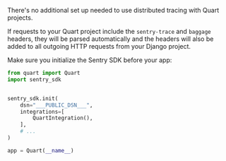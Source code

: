 There's no additional set up needed to use distributed tracing with Quart projects.

If requests to your Quart project include the `sentry-trace` and `baggage` headers, they will be parsed automatically and the headers will also be added to all outgoing HTTP requests from your Django project.

Make sure you initialize the Sentry SDK before your app:

```python
from quart import Quart
import sentry_sdk


sentry_sdk.init(
    dsn="___PUBLIC_DSN___",
    integrations=[
        QuartIntegration(),
    ],
    # ...
)

app = Quart(__name__)
```

